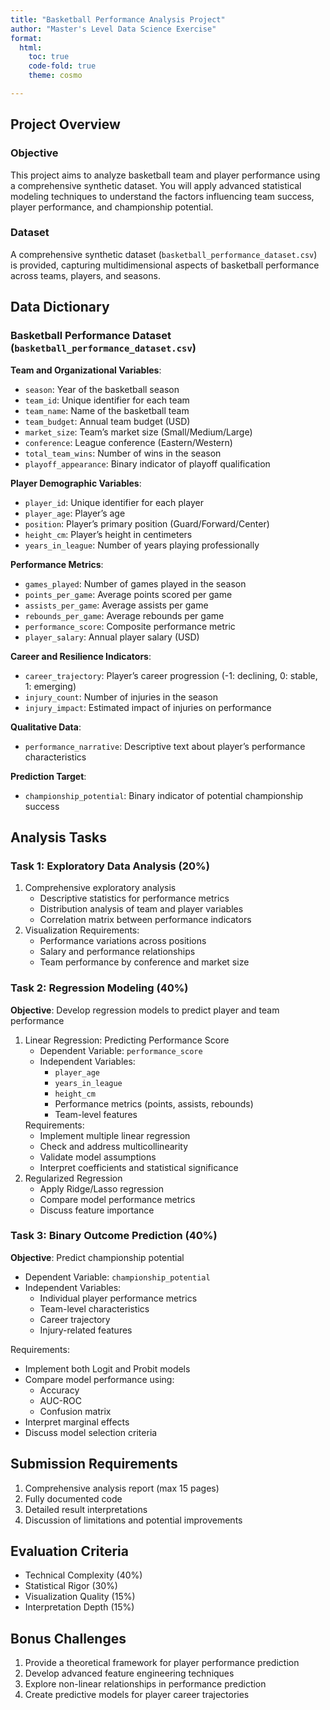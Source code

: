 ```yaml
---
title: "Basketball Performance Analysis Project"
author: "Master's Level Data Science Exercise"
format: 
  html:
    toc: true
    code-fold: true
    theme: cosmo

---
```


## Project Overview

### Objective
This project aims to analyze basketball team and player performance using a comprehensive synthetic dataset. You will apply advanced statistical modeling techniques to understand the factors influencing team success, player performance, and championship potential.

### Dataset
A comprehensive synthetic dataset (`basketball_performance_dataset.csv`) is provided, capturing multidimensional aspects of basketball performance across teams, players, and seasons.

## Data Dictionary

### Basketball Performance Dataset (`basketball_performance_dataset.csv`)

**Team and Organizational Variables**:

- `season`: Year of the basketball season
- `team_id`: Unique identifier for each team
- `team_name`: Name of the basketball team
- `team_budget`: Annual team budget (USD)
- `market_size`: Team's market size (Small/Medium/Large)
- `conference`: League conference (Eastern/Western)
- `total_team_wins`: Number of wins in the season
- `playoff_appearance`: Binary indicator of playoff qualification

**Player Demographic Variables**:

- `player_id`: Unique identifier for each player
- `player_age`: Player's age
- `position`: Player's primary position (Guard/Forward/Center)
- `height_cm`: Player's height in centimeters
- `years_in_league`: Number of years playing professionally

**Performance Metrics**:

- `games_played`: Number of games played in the season
- `points_per_game`: Average points scored per game
- `assists_per_game`: Average assists per game
- `rebounds_per_game`: Average rebounds per game
- `performance_score`: Composite performance metric
- `player_salary`: Annual player salary (USD)

**Career and Resilience Indicators**:

- `career_trajectory`: Player's career progression (-1: declining, 0: stable, 1: emerging)
- `injury_count`: Number of injuries in the season
- `injury_impact`: Estimated impact of injuries on performance

**Qualitative Data**:

- `performance_narrative`: Descriptive text about player's performance characteristics

**Prediction Target**:

- `championship_potential`: Binary indicator of potential championship success

## Analysis Tasks

### Task 1: Exploratory Data Analysis (20%)

1. Comprehensive exploratory analysis
   - Descriptive statistics for performance metrics
   - Distribution analysis of team and player variables
   - Correlation matrix between performance indicators

2. Visualization Requirements:
   - Performance variations across positions
   - Salary and performance relationships
   - Team performance by conference and market size

### Task 2: Regression Modeling (40%)

**Objective**: Develop regression models to predict player and team performance

1. Linear Regression: Predicting Performance Score
   - Dependent Variable: `performance_score`
   - Independent Variables:
     * `player_age`
     * `years_in_league`
     * `height_cm`
     * Performance metrics (points, assists, rebounds)
     * Team-level features

   Requirements:
   - Implement multiple linear regression
   - Check and address multicollinearity
   - Validate model assumptions
   - Interpret coefficients and statistical significance

2. Regularized Regression
   - Apply Ridge/Lasso regression
   - Compare model performance metrics
   - Discuss feature importance

### Task 3: Binary Outcome Prediction (40%)

**Objective**: Predict championship potential

- Dependent Variable: `championship_potential`
- Independent Variables:
  * Individual player performance metrics
  * Team-level characteristics
  * Career trajectory
  * Injury-related features

Requirements:

- Implement both Logit and Probit models
- Compare model performance using:
  * Accuracy
  * AUC-ROC
  * Confusion matrix
  
- Interpret marginal effects
- Discuss model selection criteria

## Submission Requirements

1. Comprehensive analysis report (max 15 pages)
2. Fully documented code
3. Detailed result interpretations
4. Discussion of limitations and potential improvements

## Evaluation Criteria

- Technical Complexity (40%)
- Statistical Rigor (30%)
- Visualization Quality (15%)
- Interpretation Depth (15%)

## Bonus Challenges

1. Provide a theoretical framework for player performance prediction
1. Develop advanced feature engineering techniques
2. Explore non-linear relationships in performance prediction
3. Create predictive models for player career trajectories

 